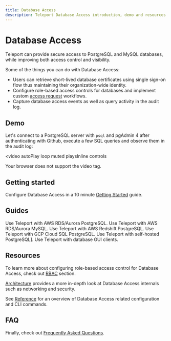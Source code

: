 ```yaml
---
title: Database Access
description: Teleport Database Access introduction, demo and resources
---
```


# Database Access

Teleport can provide secure access to PostgreSQL and MySQL databases, while
improving both access control and visibility.

Some of the things you can do with Database Access:

- Users can retrieve short-lived database certificates using single sign-on
  flow thus maintaining their organization-wide identity.
- Configure role-based access controls for databases and implement custom
  [access request](../enterprise/workflow/index.mdx) workflows.
- Capture database access events as well as query activity in the audit log.

## Demo

Let's connect to a PostgreSQL server with `psql` and pgAdmin 4 after authenticating
with Github, execute a few SQL queries and observe them in the audit log:

<video
  autoPlay
  loop
  muted
  playsInline
  controls
>
  <source
    src="https://goteleport.com/teleport/videos/database-access-preview/dbaccessdemo.mp4"
    type="video/mp4"
  />

  <source
    src="https://goteleport.com/teleport/videos/database-access-preview/dbaccessdemo.webm"
    type="video/webm"
  />

  Your browser does not support the video tag.
</video>

## Getting started

Configure Database Access in a 10 minute [Getting Started](./getting-started.mdx)
guide.

## Guides

<TileSet>
  <Tile icon="database" title="AWS RDS/Aurora PostgreSQL" href="./guides/postgres-aws.mdx">
    Use Teleport with AWS RDS/Aurora PostgreSQL.
  </Tile>
  <Tile icon="database" title="AWS RDS/Aurora MySQL" href="./guides/mysql-aws.mdx">
    Use Teleport with AWS RDS/Aurora MySQL.
  </Tile>
  <Tile icon="database" title="AWS Redshift PostgreSQL" href="./guides/postgres-redshift.mdx">
    Use Teleport with AWS Redshift PostgreSQL.
  </Tile>
  <Tile icon="database" title="GCP Cloud SQL PostgreSQL" href="./guides/postgres-cloudsql.mdx">
    Use Teleport with GCP Cloud SQL PostgreSQL.
  </Tile>
    <Tile icon="database" title="Self-hosted PostgreSQL" href="./guides/mysql-self-hosted.mdx">
    Use Teleport with self-hosted PostgreSQL].
  </Tile>
  <Tile icon="database" title="GUI clients" href="./guides/gui-clients.mdx">
    Use Teleport with database GUI clients.
  </Tile>
</TileSet>

## Resources

To learn more about configuring role-based access control for Database Access,
check out [RBAC](./rbac.mdx) section.

[Architecture](./architecture.mdx) provides a more in-depth
look at Database Access internals such as networking and security.

See [Reference](./reference.mdx) for an overview of
Database Access related configuration and CLI commands.

## FAQ

Finally, check out [Frequently Asked Questions](./faq.mdx).
